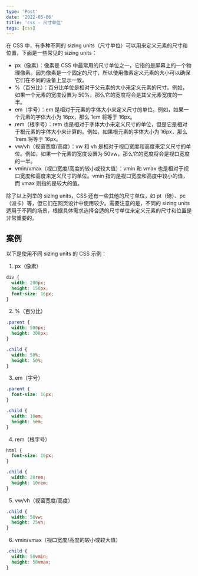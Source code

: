 ```yaml
---
type: 'Post'
date: '2022-05-06'
title: 'css - 尺寸单位'
tags: [css]
---
```


在 CSS 中，有多种不同的 sizing units（尺寸单位）可以用来定义元素的尺寸和位置，下面是一些常见的 sizing units：

- px（像素）：像素是 CSS 中最常用的尺寸单位之一，它指的是屏幕上的一个物理像素。因为像素是一个固定的尺寸，所以使用像素定义元素的大小可以确保它们在不同的设备上显示一致。
- %（百分比）：百分比单位是相对于父元素的大小来定义元素的尺寸。例如，如果一个元素的宽度设置为 50%，那么它的宽度将会是其父元素宽度的一半。
- em（字号）：em 是相对于元素的字体大小来定义尺寸的单位。例如，如果一个元素的字体大小为 16px，那么 1em 将等于 16px。
- rem（根字号）：rem 也是相对于字体大小来定义尺寸的单位，但是它是相对于根元素的字体大小来计算的。例如，如果根元素的字体大小为 16px，那么 1rem 将等于 16px。
- vw/vh（视窗宽度/高度）：vw 和 vh 是相对于视口宽度和高度来定义尺寸的单位。例如，如果一个元素的宽度设置为 50vw，那么它的宽度将会是视口宽度的一半。
- vmin/vmax（视口宽度/高度的较小或较大值）：vmin 和 vmax 也是相对于视口宽度和高度来定义尺寸的单位。vmin 指的是视口宽度和高度中较小的值，而 vmax 则指的是较大的值。

除了以上列举的 sizing units，CSS 还有一些其他的尺寸单位，如 pt（磅）、pc（派卡）等，但它们在网页设计中使用较少。需要注意的是，不同的 sizing units 适用于不同的场景，根据具体需求选择合适的尺寸单位来定义元素的尺寸和位置是非常重要的。

## 案例

以下是使用不同 sizing units 的 CSS 示例：

1. px（像素）

```css
div {
  width: 200px;
  height: 150px;
  font-size: 16px;
}
```

2. %（百分比）

```css
.parent {
  width: 500px;
  height: 300px;
}

.child {
  width: 50%;
  height: 50%;
}
```

3. em（字号）

```css
.parent {
  font-size: 16px;
}

.child {
  width: 10em;
  height: 5em;
}
```

4. rem（根字号）

```css
html {
  font-size: 16px;
}

.child {
  width: 20rem;
  height: 10rem;
}
```

5. vw/vh（视窗宽度/高度）

```css
.child {
  width: 50vw;
  height: 25vh;
}
```

6. vmin/vmax（视口宽度/高度的较小或较大值）

```css
.child {
  width: 50vmin;
  height: 50vmax;
}
```
